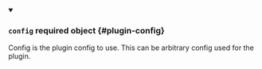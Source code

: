 
<details className="config-field" data-expandable="false" open>
<summary>

### `config` <span className="config-field-required" data-required="false">required</span> <span className="config-field-type">object</span> <span className="config-field-default"></span> <span className="config-field-enum"></span> {#plugin-config}

Config is the plugin config to use. This can be arbitrary config used for the plugin.

</summary>



</details>
